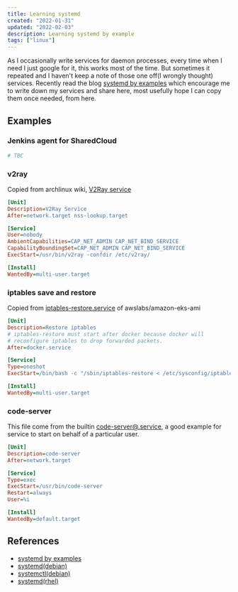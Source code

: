 ```yaml
---
title: Learning systemd
created: "2022-01-31"
updated: "2022-02-03"
description: Learning systemd by example
tags: ["linux"]
---
```


As I occasionally write services for daemon processes, every time when I need I just google for it, this works most of the time. But sometimes it repeated and I haven't keep a note of those one off(I wrongly thought) services. Recently read the blog [systemd by examples] which encourage me to write down my services and share here, most usefully hope I can copy them once needed, from here.

## Examples

### Jenkins agent for SharedCloud

```ini
# TBC
```

### v2ray

Copied from archlinux wiki, [V2Ray service]

```ini
[Unit]
Description=V2Ray Service
After=network.target nss-lookup.target

[Service]
User=nobody
AmbientCapabilities=CAP_NET_ADMIN CAP_NET_BIND_SERVICE
CapabilityBoundingSet=CAP_NET_ADMIN CAP_NET_BIND_SERVICE
ExecStart=/usr/bin/v2ray -confdir /etc/v2ray/

[Install]
WantedBy=multi-user.target
```

### iptables save and restore

Copied from [iptables-restore.service] of awslabs/amazon-eks-ami

```ini
[Unit]
Description=Restore iptables
# iptables-restore must start after docker because docker will
# reconfigure iptables to drop forwarded packets.
After=docker.service

[Service]
Type=oneshot
ExecStart=/bin/bash -c "/sbin/iptables-restore < /etc/sysconfig/iptables"

[Install]
WantedBy=multi-user.target
```

### code-server

This file come from the builtin [code-server@.service], a good example for service to start on behalf of a particular user.

```ini
[Unit]
Description=code-server
After=network.target

[Service]
Type=exec
ExecStart=/usr/bin/code-server
Restart=always
User=%i

[Install]
WantedBy=default.target
```

## References

- [systemd by examples]
- [systemd(debian)](https://wiki.debian.org/systemd)
- [systemctl(debian)](https://manpages.debian.org/bullseye-backports/systemd/systemctl.1.en.html)
- [systemd(rhel)](https://access.redhat.com/documentation/en-us/red_hat_enterprise_linux/7/html/system_administrators_guide/chap-managing_services_with_systemd)

[systemd by examples]: https://systemd-by-example.com/
[V2Ray service]: https://wiki.archlinux.org/title/V2Ray
[iptables-restore.service]: https://github.com/awslabs/amazon-eks-ami/blob/master/files/iptables-restore.service
[code-server@.service]: https://github.com/coder/code-server/blob/main/ci/build/code-server@.service
